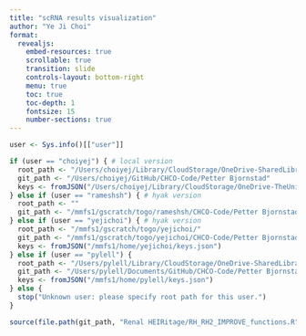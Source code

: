```yaml
---
title: "scRNA results visualization"
author: "Ye Ji Choi"
format:
  revealjs:
    embed-resources: true
    scrollable: true
    transition: slide
    controls-layout: bottom-right
    menu: true
    toc: true
    toc-depth: 1
    fontsize: 15
    number-sections: true
---
```


```r
user <- Sys.info()[["user"]]

if (user == "choiyej") { # local version
  root_path <- "/Users/choiyej/Library/CloudStorage/OneDrive-SharedLibraries-UW/Laura Pyle - Bjornstad/Biostatistics Core Shared Drive"
  git_path <- "/Users/choiyej/GitHub/CHCO-Code/Petter Bjornstad"
  keys <- fromJSON("/Users/choiyej/Library/CloudStorage/OneDrive-TheUniversityofColoradoDenver/Bjornstad Pyle Lab/keys.json")
} else if (user == "rameshsh") { # hyak version
  root_path <- ""
  git_path <- "/mmfs1/gscratch/togo/rameshsh/CHCO-Code/Petter Bjornstad"
} else if (user == "yejichoi") { # hyak version
  root_path <- "/mmfs1/gscratch/togo/yejichoi/"
  git_path <- "/mmfs1/gscratch/togo/yejichoi/CHCO-Code/Petter Bjornstad"
  keys <- fromJSON("/mmfs1/home/yejichoi/keys.json")
} else if (user == "pylell") {
  root_path <- "/Users/pylell/Library/CloudStorage/OneDrive-SharedLibraries-UW/Bjornstad/Biostatistics Core Shared Drive"
  git_path <- "/Users/pylell/Documents/GitHub/CHCO-Code/Petter Bjornstad"
  keys <- fromJSON("/mmfs1/home/pylell/keys.json")
} else {
  stop("Unknown user: please specify root path for this user.")
}
```

```r
source(file.path(git_path, "Renal HEIRitage/RH_RH2_IMPROVE_functions.R"))

```